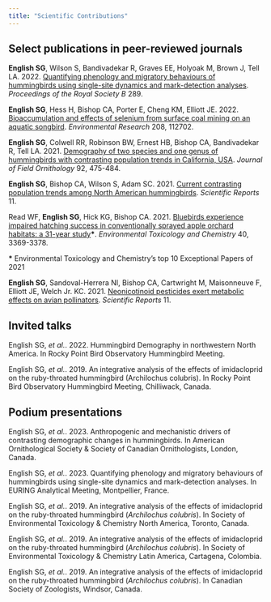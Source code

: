 ```yaml
---
title: "Scientific Contributions"
---
```


## Select publications in peer-reviewed journals

**English SG**, Wilson S, Bandivadekar R, Graves EE, Holyoak M, Brown J, Tell LA. 2022. [Quantifying phenology and migratory behaviours of hummingbirds using single-site dynamics and mark-detection analyses](https://doi.org/10.1098/rspb.2022.0991). *Proceedings of the Royal Society B* 289.

**English SG**, Hess H, Bishop CA, Porter E, Cheng KM, Elliott JE. 2022. [Bioaccumulation and effects of selenium from surface coal mining on an aquatic songbird](https://doi.org/10.1016/j.envres.2022.112702). *Environmental Research* 208, 112702.

**English SG**, Colwell RR, Robinson BW, Ernest HB, Bishop CA, Bandivadekar R, Tell LA. 2021. [Demography of two species and one genus of hummingbirds with contrasting population trends in California, USA](https://onlinelibrary.wiley.com/doi/10.1111/jofo.12396?af=R). *Journal of Field Ornithology* 92, 475-484.

**English SG**, Bishop CA, Wilson S, Adam SC. 2021. [Current contrasting population trends among North American hummingbirds](https://doi.org/10.1038/s41598-021-97889-x). *Scientific Reports* 11.

Read WF, **English SG**, Hick KG, Bishop CA. 2021. [Bluebirds experience impaired hatching success in conventionally sprayed apple orchard habitats: a 31-year study](https://onlinelibrary.wiley.com/doi/full/10.1002/etc.5218)**\***. *Environmental Toxicology and Chemistry* 40, 3369-3378.

**\*** Environmental Toxicology and Chemistry's top 10 Exceptional Papers of 2021

**English SG**, Sandoval-Herrera NI, Bishop CA, Cartwright M, Maisonneuve F, Elliott JE, Welch Jr. KC. 2021. [Neonicotinoid pesticides exert metabolic effects on avian pollinators](https://doi.org/10.1038/s41598-021-82470-3). *Scientific Reports* 11.

## Invited talks

English SG, *et al.*. 2022. Hummingbird Demography in northwestern North America. In Rocky Point Bird Observatory Hummingbird Meeting.

English SG, *et al.*. 2019. An integrative analysis of the effects of imidacloprid on the ruby-throated hummingbird (Archilochus colubris). In Rocky Point Bird Observatory Hummingbird Meeting, Chilliwack, Canada.

## Podium presentations

English SG, *et al.*. 2023. Anthropogenic and mechanistic drivers of contrasting demographic changes in hummingbirds. In American Ornithological Society & Society of Canadian Ornithologists, London, Canada.

English SG, *et al.*. 2023. Quantifying phenology and migratory behaviours of hummingbirds using single-site dynamics and mark-detection analyses. In EURING Analytical Meeting, Montpellier, France.

English SG, *et al.*. 2019. An integrative analysis of the effects of imidacloprid on the ruby-throated hummingbird (*Archilochus colubris*). In Society of Environmental Toxicology & Chemistry North America, Toronto, Canada.

English SG, *et al.*. 2019. An integrative analysis of the effects of imidacloprid on the ruby-throated hummingbird (*Archilochus colubris*). In Society of Environmental Toxicology & Chemistry Latin America, Cartagena, Colombia.

English SG, *et al.*. 2019. An integrative analysis of the effects of imidacloprid on the ruby-throated hummingbird (*Archilochus colubris*). In Canadian Society of Zoologists, Windsor, Canada.

